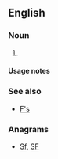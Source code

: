 {{also|fs|Fs|FS|fS|F's}}

==English==

===Noun===
{{head|en|noun plural form}}

# {{plural of|f|lang=en}}

====Usage notes====
{{U:en:plurals of letters}}

===See also===
* [[F's]]

===Anagrams===
* [[Sf#English|Sf]], [[SF#English|SF]]